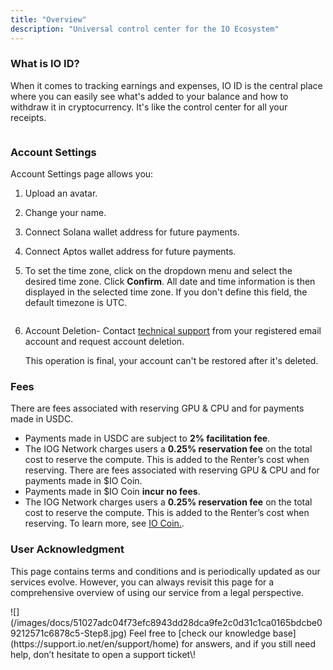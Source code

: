 ```yaml
---
title: "Overview"
description: "Universal control center for the IO Ecosystem"
---
```


### What is IO ID?

When it comes to tracking earnings and expenses, IO ID is the central place where you can easily see what's added to your balance and how to withdraw it in cryptocurrency. It's like the control center for all your receipts.

<Frame>
  <img
    src="/images/docs/554f4af-Step2.jpg"
    alt=""
    className="mx-auto"
    style={{ width:"75%" }}
  />
</Frame>

### Account Settings

Account Settings page allows you:

1. Upload an avatar.
2. Change your name.
3. Connect Solana wallet address for future payments.
4. Connect Aptos wallet address for future payments.
5. To set the time zone, click on the dropdown menu and select the desired time zone. Click **Confirm**. All date and time information is then displayed in the selected time zone. If you don't define this field, the default timezone is UTC.

   <Frame>
     <img
       src="/images/docs/36597c0e5a0022d45ca335a265244545ab0acedb62c7c32f90f8f60db52aec12-Group_36.jpg"
       alt=""
       className="mx-auto"
       style={{ width:"81%" }}
     />
   </Frame>
6. Account Deletion- Contact [technical support](mailto:support@io.net) from your registered email account and request account deletion.

   <Warning>
     This operation is final, your account can't be restored after it's deleted.
   </Warning>

### Fees

There are fees associated with reserving GPU & CPU and for payments made in USDC.

- Payments made in USDC are subject to **2% facilitation fee**.
- The IOG Network charges users a **0.25% reservation fee** on the total cost to reserve the compute. This is added to the Renter’s cost when reserving. There are fees associated with reserving GPU & CPU and for payments made in \$IO Coin.
- Payments made in \$IO Coin **incur no fees**.
- The IOG Network charges users a **0.25% reservation fee** on the total cost to reserve the compute. This is added to the Renter’s cost when reserving. To learn more, see [IO Coin.](https://internet-of-gpus.readme.io/docs/what-is-io-coin).

### User Acknowledgment

This page contains terms and conditions and is periodically updated as our services evolve. However, you can always revisit this page for a comprehensive overview of using our service from a legal perspective.

<Frame caption="Image is part of complete Terms of Service">
  ![](/images/docs/51027adc04f73efc8943dd28dca9fe2c0d31c1ca0165bdcbe09212571c6878c5-Step8.jpg)
</Frame>

<Info>
  Feel free to [check our knowledge base](https://support.io.net/en/support/home) for answers, and if you still need help, don’t hesitate to open a support ticket\!
</Info>